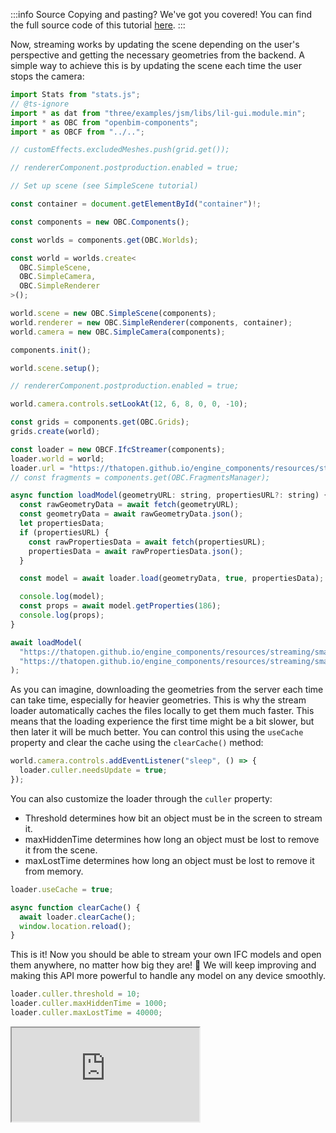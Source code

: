 :::info Source
Copying and pasting? We've got you covered! You can find the full source code of this tutorial [here](https://github.com/ThatOpen/engine_components/blob/main/packages/front/src/fragments/IfcStreamer/example.ts).
:::

Now, streaming works by updating the scene depending on the user's perspective
and getting the necessary geometries from the backend. A simple way to achieve
this is by updating the scene each time the user stops the camera:

```js
import Stats from "stats.js";
// @ts-ignore
import * as dat from "three/examples/jsm/libs/lil-gui.module.min";
import * as OBC from "openbim-components";
import * as OBCF from "../..";

// customEffects.excludedMeshes.push(grid.get());

// rendererComponent.postproduction.enabled = true;

// Set up scene (see SimpleScene tutorial)

const container = document.getElementById("container")!;

const components = new OBC.Components();

const worlds = components.get(OBC.Worlds);

const world = worlds.create<
  OBC.SimpleScene,
  OBC.SimpleCamera,
  OBC.SimpleRenderer
>();

world.scene = new OBC.SimpleScene(components);
world.renderer = new OBC.SimpleRenderer(components, container);
world.camera = new OBC.SimpleCamera(components);

components.init();

world.scene.setup();

// rendererComponent.postproduction.enabled = true;

world.camera.controls.setLookAt(12, 6, 8, 0, 0, -10);

const grids = components.get(OBC.Grids);
grids.create(world);

const loader = new OBCF.IfcStreamer(components);
loader.world = world;
loader.url = "https://thatopen.github.io/engine_components/resources/streaming/";
// const fragments = components.get(OBC.FragmentsManager);

async function loadModel(geometryURL: string, propertiesURL?: string) {
  const rawGeometryData = await fetch(geometryURL);
  const geometryData = await rawGeometryData.json();
  let propertiesData;
  if (propertiesURL) {
    const rawPropertiesData = await fetch(propertiesURL);
    propertiesData = await rawPropertiesData.json();
  }

  const model = await loader.load(geometryData, true, propertiesData);

  console.log(model);
  const props = await model.getProperties(186);
  console.log(props);
}

await loadModel(
  "https://thatopen.github.io/engine_components/resources/streaming/small.ifc-processed.json",
  "https://thatopen.github.io/engine_components/resources/streaming/small.ifc-processed-properties.json",
);
```
As you can imagine, downloading the geometries from the server each time can
take time, especially for heavier geometries. This is why the stream loader
automatically caches the files locally to get them much faster. This means that
the loading experience the first time might be a bit slower, but then later
it will be much better. You can control this using the `useCache` property
and clear the cache using the `clearCache()` method:

```js
world.camera.controls.addEventListener("sleep", () => {
  loader.culler.needsUpdate = true;
});
```
You can also customize the loader through the `culler` property:
- Threshold determines how bit an object must be in the screen to stream it.
- maxHiddenTime determines how long an object must be lost to remove it from the scene.
- maxLostTime determines how long an object must be lost to remove it from memory.

```js
loader.useCache = true;

async function clearCache() {
  await loader.clearCache();
  window.location.reload();
}
```
This is it! Now you should be able to stream your own IFC models and open them anywhere,
no matter how big they are! 💪 We will keep improving and making this API more powerful
to handle any model on any device smoothly.

```js
loader.culler.threshold = 10;
loader.culler.maxHiddenTime = 1000;
loader.culler.maxLostTime = 40000;
```



<iframe src="https://thatopen.github.io/engine_components/examples/IfcStreamer"></iframe>